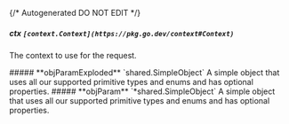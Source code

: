 {/* Autogenerated DO NOT EDIT  */}

##### **ctx** `[context.Context](https://pkg.go.dev/context#Context)`
The context to use for the request.

<Collapsible>
    ##### **objParamExploded** `shared.SimpleObject`
    A simple object that uses all our supported primitive types and enums and has optional properties.
    <Collapsible.Break/>
    <SimpleObject/>
</Collapsible>

<Collapsible>
    ##### **objParam** `*shared.SimpleObject`
    A simple object that uses all our supported primitive types and enums and has optional properties.
    <Collapsible.Break/>
    <SimpleObject/>
</Collapsible>

